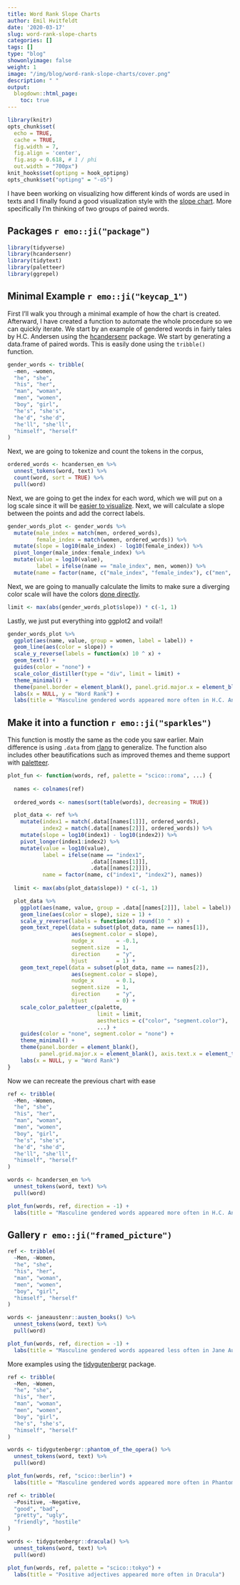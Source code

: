 ```yaml
---
title: Word Rank Slope Charts
author: Emil Hvitfeldt
date: '2020-03-17'
slug: word-rank-slope-charts
categories: []
tags: []
type: "blog"
showonlyimage: false
weight: 1
image: "/img/blog/word-rank-slope-charts/cover.png"
description: " "
output:
  blogdown::html_page:
    toc: true
---
```


```r
library(knitr)
opts_chunk$set(
  echo = TRUE,
  cache = TRUE,
  fig.width = 7, 
  fig.align = 'center',
  fig.asp = 0.618, # 1 / phi
  out.width = "700px")
knit_hooks$set(optipng = hook_optipng)
opts_chunk$set("optipng" = "-o5")
```

I have been working on visualizing how different kinds of words are used in texts and I finally found a good visualization style with the [slope chart](https://datavizproject.com/data-type/slope-chart/).
More specifically I'm thinking of two groups of paired words.

## Packages `r emo::ji("package")`

```r
library(tidyverse)
library(hcandersenr)
library(tidytext)
library(paletteer)
library(ggrepel)
```

## Minimal Example `r emo::ji("keycap_1")`

First I'll walk you through a minimal example of how the chart is created.
Afterward, I have created a function to automate the whole procedure so we can quickly iterate.
We start by an example of gendered words in fairly tales by H.C. Andersen using the [hcandersenr](https://github.com/EmilHvitfeldt/hcandersenr) package.
We start by generating a data.frame of paired words.
This is easily done using the `tribble()` function.

```r
gender_words <- tribble(
  ~men, ~women,
  "he", "she",
  "his", "her",
  "man", "woman",
  "men", "women",
  "boy", "girl",
  "he's", "she's",
  "he'd", "she'd",
  "he'll", "she'll",
  "himself", "herself"
)
```

Next, we are going to tokenize and count the tokens in the corpus,

```r
ordered_words <- hcandersen_en %>% 
  unnest_tokens(word, text) %>% 
  count(word, sort = TRUE) %>% 
  pull(word)
```

Next, we are going to get the index for each word, which we will put on a log scale since it will be [easier to visualize](https://en.wikipedia.org/wiki/Zipf%27s_law).
Next, we will calculate a slope between the points and add the correct labels.

```r
gender_words_plot <- gender_words %>%
  mutate(male_index = match(men, ordered_words),
         female_index = match(women, ordered_words)) %>%
  mutate(slope = log10(male_index) - log10(female_index)) %>%
  pivot_longer(male_index:female_index) %>%
  mutate(value = log10(value),
         label = ifelse(name == "male_index", men, women)) %>%
  mutate(name = factor(name, c("male_index", "female_index"), c("men", "women")))
```

Next, we are going to manually calculate the limits to make sure a diverging color scale will have the colors [done directly](https://www.hvitfeldt.me/blog/center-continuous-palettes-in-ggplot2/).

```r
limit <- max(abs(gender_words_plot$slope)) * c(-1, 1)
```

Lastly, we just put everything into ggplot2 and voila!!

```r
gender_words_plot %>%
  ggplot(aes(name, value, group = women, label = label)) +
  geom_line(aes(color = slope)) +
  scale_y_reverse(labels = function(x) 10 ^ x) +
  geom_text() +
  guides(color = "none") +
  scale_color_distiller(type = "div", limit = limit) +
  theme_minimal() +
  theme(panel.border = element_blank(), panel.grid.major.x = element_blank()) +
  labs(x = NULL, y = "Word Rank") +
  labs(title = "Masculine gendered words appeared more often in H.C. Andersen's fairy tales")
```

## Make it into a function `r emo::ji("sparkles")`

This function is mostly the same as the code you saw earlier.
Main difference is using `.data` from [rlang](https://rlang.r-lib.org/reference/tidyeval-data.html) to generalize.
The function also includes other beautifications such as improved themes and theme support with [paletteer](https://github.com/EmilHvitfeldt/paletteer).

```r
plot_fun <- function(words, ref, palette = "scico::roma", ...) {
  
  names <- colnames(ref)
  
  ordered_words <- names(sort(table(words), decreasing = TRUE))

  plot_data <- ref %>%
    mutate(index1 = match(.data[[names[1]]], ordered_words),
           index2 = match(.data[[names[2]]], ordered_words)) %>%
    mutate(slope = log10(index1) - log10(index2)) %>%
    pivot_longer(index1:index2) %>%
    mutate(value = log10(value),
           label = ifelse(name == "index1", 
                          .data[[names[1]]], 
                          .data[[names[2]]]),
           name = factor(name, c("index1", "index2"), names))
  
  limit <- max(abs(plot_data$slope)) * c(-1, 1)

  plot_data %>%
    ggplot(aes(name, value, group = .data[[names[2]]], label = label)) +
    geom_line(aes(color = slope), size = 1) +
    scale_y_reverse(labels = function(x) round(10 ^ x)) +
    geom_text_repel(data = subset(plot_data, name == names[1]),
                    aes(segment.color = slope),
                    nudge_x       = -0.1,
                    segment.size  = 1,
                    direction     = "y",
                    hjust         = 1) + 
    geom_text_repel(data = subset(plot_data, name == names[2]),
                    aes(segment.color = slope),
                    nudge_x       = 0.1,
                    segment.size  = 1,
                    direction     = "y",
                    hjust         = 0) + 
    scale_color_paletteer_c(palette, 
                            limit = limit,
                            aesthetics = c("color", "segment.color"), 
                            ...) +
    guides(color = "none", segment.color = "none") +
    theme_minimal() +
    theme(panel.border = element_blank(), 
          panel.grid.major.x = element_blank(), axis.text.x = element_text(size = 15)) +
    labs(x = NULL, y = "Word Rank")
}
```

Now we can recreate the previous chart with ease

```r
ref <- tribble(
  ~Men, ~Women,
  "he", "she",
  "his", "her",
  "man", "woman",
  "men", "women",
  "boy", "girl",
  "he's", "she's",
  "he'd", "she'd",
  "he'll", "she'll",
  "himself", "herself"
)

words <- hcandersen_en %>% 
  unnest_tokens(word, text) %>%
  pull(word)

plot_fun(words, ref, direction = -1) +
  labs(title = "Masculine gendered words appeared more often in H.C. Andersen's fairy tales")
```

## Gallery `r emo::ji("framed_picture")`

```r
ref <- tribble(
  ~Men, ~Women,
  "he", "she",
  "his", "her",
  "man", "woman",
  "men", "women",
  "boy", "girl",
  "himself", "herself"
)

words <- janeaustenr::austen_books() %>% 
  unnest_tokens(word, text) %>%
  pull(word)

plot_fun(words, ref, direction = -1) +
  labs(title = "Masculine gendered words appeared less often in Jane Austen Novels")
```

More examples using the [tidygutenbergr](https://github.com/EmilHvitfeldt/tidygutenbergr) package.

```r
ref <- tribble(
  ~Men, ~Women,
  "he", "she",
  "his", "her",
  "man", "woman",
  "men", "women",
  "boy", "girl",
  "he's", "she's",
  "himself", "herself"
)

words <- tidygutenbergr::phantom_of_the_opera() %>% 
  unnest_tokens(word, text) %>%
  pull(word)

plot_fun(words, ref, "scico::berlin") +
  labs(title = "Masculine gendered words appeared more often in Phantom of the Opera")
```

```r
ref <- tribble(
  ~Positive, ~Negative,
  "good", "bad",
  "pretty", "ugly",
  "friendly", "hostile"
)

words <- tidygutenbergr::dracula() %>% 
  unnest_tokens(word, text) %>%
  pull(word)

plot_fun(words, ref, palette = "scico::tokyo") +
  labs(title = "Positive adjectives appeared more often in Dracula")
```
